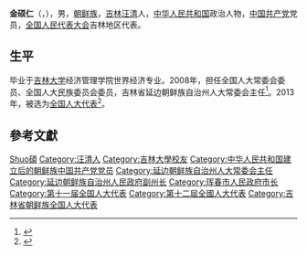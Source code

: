 '''金硕仁'''（{{lang-ko|김석인}}，{{bd|1954年|4月|}}），男，[[朝鲜族|朝鲜族]]，[[吉林|吉林]][[汪清|汪清]]人，[[中华人民共和国|中华人民共和国]]政治人物，[[中国共产党|中国共产党]]党员，[[全国人民代表大会|全国人民代表大会]]吉林地区代表。

== 生平 ==
毕业于[[吉林大学|吉林大学]]经济管理学院世界经济专业。2008年，担任全国人大常委会委员、全国人大民族委员会委员，吉林省延边朝鲜族自治州人大常委会主任<ref>{{cite news|title=全国人大代表信息-金硕仁|url= http://210.82.31.1:8084/delegate/viewDelegate.action?dbid=110511|accessdate=2013-04-05|newspaper=全国人大网|archive-url=https://web.archive.org/web/20130312151716/http://www.npc.gov.cn/delegate/viewDelegate.action?dbid=110511|archive-date=2013-03-12|dead-url=yes}}</ref>。2013年，被选为[[全国人大代表|全国人大代表]]<ref>{{cite news|title=全国人大代表信息-金硕仁|url= http://210.82.31.1:8084/delegate/viewDelegate.action?dbid=120502|accessdate=2013-03-28|newspaper=全国人大网|archive-url=https://web.archive.org/web/20140306060620/http://www.npc.gov.cn/delegate/viewDelegate.action?dbid=120502|archive-date=2014-03-06|dead-url=yes}}</ref>。

== 參考文獻 ==
{{reflist}}

{{Authority control}}
{{DEFAULTSORT:Kim}}
[[Category:金姓|Shuo碩]]
[[Category:汪清人|Category:汪清人]]
[[Category:吉林大學校友|Category:吉林大學校友]]
[[Category:中华人民共和国建立后的朝鲜族中国共产党党员|Category:中华人民共和国建立后的朝鲜族中国共产党党员]]
[[Category:延边朝鲜族自治州人大常委会主任|Category:延边朝鲜族自治州人大常委会主任]]
[[Category:延边朝鲜族自治州人民政府副州长|Category:延边朝鲜族自治州人民政府副州长]]
[[Category:珲春市人民政府市长|Category:珲春市人民政府市长]]
[[Category:第十一届全国人大代表|Category:第十一届全国人大代表]]
[[Category:第十二屆全國人大代表|Category:第十二屆全國人大代表]]
[[Category:吉林省朝鲜族全国人大代表|Category:吉林省朝鲜族全国人大代表]]

{{中国政治人物小作品}}